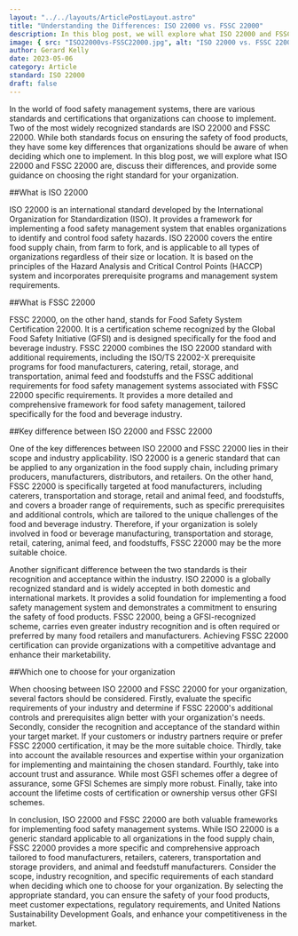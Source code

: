```yaml
---
layout: "../../layouts/ArticlePostLayout.astro"
title: "Understanding the Differences: ISO 22000 vs. FSSC 22000"
description: In this blog post, we will explore what ISO 22000 and FSSC 22000 are, discuss their differences, and provide some guidance on choosing the right standard for your organization.  
image: { src: "ISO22000vs-FSSC22000.jpg", alt: "ISO 22000 vs. FSSC 22000" }
author: Gerard Kelly
date: 2023-05-06
category: Article
standard: ISO 22000
draft: false
---
```

In the world of food safety management systems, there are various standards and certifications that organizations can choose to implement. Two of the most widely recognized standards are ISO 22000 and FSSC 22000. While both standards focus on ensuring the safety of food products, they have some key differences that organizations should be aware of when deciding which one to implement. In this blog post, we will explore what ISO 22000 and FSSC 22000 are, discuss their differences, and provide some guidance on choosing the right standard for your organization. 

##What is ISO 22000 

ISO 22000 is an international standard developed by the International Organization for Standardization (ISO). It provides a framework for implementing a food safety management system that enables organizations to identify and control food safety hazards. ISO 22000 covers the entire food supply chain, from farm to fork, and is applicable to all types of organizations regardless of their size or location. It is based on the principles of the Hazard Analysis and Critical Control Points (HACCP) system and incorporates prerequisite programs and management system requirements. 

##What is FSSC 22000 

FSSC 22000, on the other hand, stands for Food Safety System Certification 22000. It is a certification scheme recognized by the Global Food Safety Initiative (GFSI) and is designed specifically for the food and beverage industry. FSSC 22000 combines the ISO 22000 standard with additional requirements, including the ISO/TS 22002-X prerequisite programs for food manufacturers, catering, retail, storage, and transportation, animal feed and foodstuffs and the FSSC additional requirements for food safety management systems associated with FSSC 22000 specific requirements. It provides a more detailed and comprehensive framework for food safety management, tailored specifically for the food and beverage industry. 

##Key difference between ISO 22000 and FSSC 22000 

One of the key differences between ISO 22000 and FSSC 22000 lies in their scope and industry applicability. ISO 22000 is a generic standard that can be applied to any organization in the food supply chain, including primary producers, manufacturers, distributors, and retailers. On the other hand, FSSC 22000 is specifically targeted at food manufacturers, including caterers, transportation and storage, retail and animal feed, and foodstuffs, and covers a broader range of requirements, such as specific prerequisites and additional controls, which are tailored to the unique challenges of the food and beverage industry. Therefore, if your organization is solely involved in food or beverage manufacturing, transportation and storage, retail, catering, animal feed, and foodstuffs, FSSC 22000 may be the more suitable choice. 

Another significant difference between the two standards is their recognition and acceptance within the industry. ISO 22000 is a globally recognized standard and is widely accepted in both domestic and international markets. It provides a solid foundation for implementing a food safety management system and demonstrates a commitment to ensuring the safety of food products. FSSC 22000, being a GFSI-recognized scheme, carries even greater industry recognition and is often required or preferred by many food retailers and manufacturers. Achieving FSSC 22000 certification can provide organizations with a competitive advantage and enhance their marketability. 

##Which one to choose for your organization 

When choosing between ISO 22000 and FSSC 22000 for your organization, several factors should be considered. Firstly, evaluate the specific requirements of your industry and determine if FSSC 22000's additional controls and prerequisites align better with your organization's needs. Secondly, consider the recognition and acceptance of the standard within your target market. If your customers or industry partners require or prefer FSSC 22000 certification, it may be the more suitable choice. Thirdly, take into account the available resources and expertise within your organization for implementing and maintaining the chosen standard. Fourthly, take into account trust and assurance. While most GSFI schemes offer a degree of assurance, some GFSI Schemes are simply more robust. Finally, take into account the lifetime costs of certification or ownership versus other GFSI schemes.  

In conclusion, ISO 22000 and FSSC 22000 are both valuable frameworks for implementing food safety management systems. While ISO 22000 is a generic standard applicable to all organizations in the food supply chain, FSSC 22000 provides a more specific and comprehensive approach tailored to food manufacturers, retailers, caterers, transportation and storage providers, and animal and feedstuff manufacturers. Consider the scope, industry recognition, and specific requirements of each standard when deciding which one to choose for your organization. By selecting the appropriate standard, you can ensure the safety of your food products, meet customer expectations, regulatory requirements, and United Nations Sustainability Development Goals, and enhance your competitiveness in the market. 

 